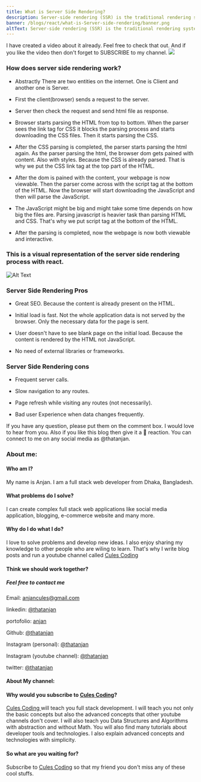 ```yaml
---
title: What is Server Side Rendering?
description: Server-side rendering (SSR) is the traditional rendering system. Here the server serves the static HTML, CSS, JavaScript and other static assets. The content of the webpage is rendered by HTML itself.
banner: /blogs/react/what-is-Server-side-rendering/banner.png
altText: Server-side rendering (SSR) is the traditional rendering system. Here the server serves the static HTML, CSS, JavaScript and other static assets. The content of the webpage is rendered by HTML itself.
---
```


I have created a video about it already. Feel free to check that out. And if you like the video then don't forget to SUBSCRIBE to my channel.
[![](http://img.youtube.com/vi/LuG1KNowti4/0.jpg)](http://www.youtube.com/watch?v=LuG1KNowti4 "")

### How does server side rendering work?

- Abstractly There are two entities on the internet. One is Client and another one is Server.

- First the client(browser) sends a request to the server.

- Server then check the request and send html file as response.

- Browser starts parsing the HTML from top to bottom. When the parser sees the link tag for CSS it blocks the parsing process and starts downloading the CSS files. Then it starts parsing the CSS.

- After the CSS parsing is completed, the parser starts parsing the html again. As the parser parsing the html, the browser dom gets pained with content. Also with styles. Because the CSS is already parsed. That is why we put the CSS link tag at the top part of the HTML.

- After the dom is pained with the content, your webpage is now viewable. Then the parser come across with the script tag at the bottom of the HTML. Now the browser will start downloading the JavaScript and then will parse the JavaScript.

- The JavaScript might be big and might take some time depends on how big the files are. Parsing javascript is heavier task than parsing HTML and CSS. That's why we put script tag at the bottom of the HTML.

- After the parsing is completed, now the webpage is now both viewable and interactive.

### This is a visual representation of the server side rendering process with react.
![Alt Text](https://dev-to-uploads.s3.amazonaws.com/uploads/articles/k48w5ip0hsughbloc3ji.png)

### Server Side Rendering Pros

- Great SEO. Because the content is already present on the HTML.

- Initial load is fast. Not the whole application data is not served by the browser. Only the necessary data for the page is sent.

- User doesn't have to see blank page on the initial load. Because the content is rendered by the HTML not JavaScript.

- No need of external libraries or frameworks.

### Server Side Rendering cons

- Frequent server calls.

- Slow navigation to any routes.

- Page refresh while visiting any routes (not necessarily).

- Bad user Experience when data changes frequently.

If you have any question, please put them on the comment box. I would love to hear from you. Also if you like this blog then give it a 💖 reaction.  You can connect to me on any social media as @thatanjan.

### About me:

#### Who am I?

My name is Anjan. I am a full stack web developer from Dhaka, Bangladesh.

#### What problems do I solve?

I can create complex full stack web applications like social media application, blogging, e-commerce website and many more.

#### Why do I do what I do?

I love to solve problems and develop new ideas. I also enjoy sharing my knowledge to other people who are wiling to learn. That's why I write blog posts and run a youtube channel called [Cules Coding](https://www.youtube.com/channel/UCBaGowNYTUsm3IDaHbLRMYw?sub_confirmation=1)

#### Think we should work together?

##### Feel free to contact me

Email: anjancules@gmail.com

linkedin: [@thatanjan](https://linkedin.com/in/thatanjan/)

portofolio: [anjan](https://anjan.vercel.app/)

Github: [@thatanjan](https://github.com/thatAnjan/)

Instagram (personal): [@thatanjan](https://instagram.com/thatAnjan/)

Instagram (youtube channel): [@thatanjan](https://instagram.com/cules_coding/)

twitter: [@thatanjan](https://twitter.com/thatAnjan)

#### About My channel:

#### Why would you subscribe to [Cules Coding](https://www.youtube.com/channel/UCBaGowNYTUsm3IDaHbLRMYw?sub_confirmation=1)?

[ Cules Coding ](https://www.youtube.com/channel/UCBaGowNYTUsm3IDaHbLRMYw?sub_confirmation=1) will teach you full stack development. I will teach you not only the basic concepts but also the advanced concepts that other youtube channels don't cover. I will also teach you Data Structures and Algorithms with abstraction and without Math. You will also find many tutorials about developer tools and technologies. I also explain advanced concepts and technologies with simplicity.

#### So what are you waiting for?

Subscribe to [Cules Coding](https://www.youtube.com/channel/UCBaGowNYTUsm3IDaHbLRMYw?sub_confirmation=1)
so that my friend you don't miss any of these cool stuffs.



